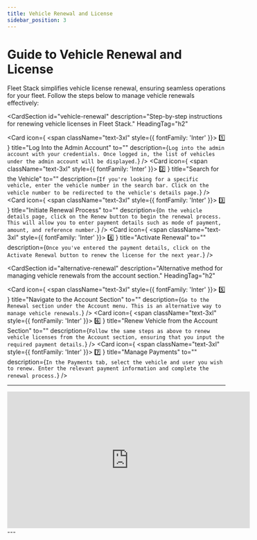 ```yaml
---
title: Vehicle Renewal and License
sidebar_position: 3
---
```


# Guide to Vehicle Renewal and License

Fleet Stack simplifies vehicle license renewal, ensuring seamless operations for your fleet. Follow the steps below to manage vehicle renewals effectively:

<CardSection
  id="vehicle-renewal"
  description="Step-by-step instructions for renewing vehicle licenses in Fleet Stack."
  HeadingTag="h2"
>
  <Card
    icon={
      <span className="text-3xl" style={{ fontFamily: 'Inter' }}>
        1️⃣
      </span>
    }
    title="Log Into the Admin Account"
    to=""
    description={`Log into the admin account with your credentials. Once logged in, the list of vehicles under the admin account will be displayed.`}
  />
  <Card
    icon={
      <span className="text-3xl" style={{ fontFamily: 'Inter' }}>
        2️⃣
      </span>
    }
    title="Search for the Vehicle"
    to=""
    description={`If you're looking for a specific vehicle, enter the vehicle number in the search bar.
Click on the vehicle number to be redirected to the vehicle's details page.`}
  />
  <Card
    icon={
      <span className="text-3xl" style={{ fontFamily: 'Inter' }}>
        3️⃣
      </span>
    }
    title="Initiate Renewal Process"
    to=""
    description={`On the vehicle details page, click on the Renew button to begin the renewal process.
This will allow you to enter payment details such as mode of payment, amount, and reference number.`}
  />
  <Card
    icon={
      <span className="text-3xl" style={{ fontFamily: 'Inter' }}>
        4️⃣
      </span>
    }
    title="Activate Renewal"
    to=""
    description={`Once you've entered the payment details, click on the Activate Renewal button to renew the license for the next year.`}
  />
</CardSection>

<CardSection
  id="alternative-renewal"
  description="Alternative method for managing vehicle renewals from the account section."
  HeadingTag="h2"
>
  <Card
    icon={
      <span className="text-3xl" style={{ fontFamily: 'Inter' }}>
        5️⃣
      </span>
    }
    title="Navigate to the Account Section"
    to=""
    description={`Go to the Renewal section under the Account menu. This is an alternative way to manage vehicle renewals.`}
  />
  <Card
    icon={
      <span className="text-3xl" style={{ fontFamily: 'Inter' }}>
        6️⃣
      </span>
    }
    title="Renew Vehicle from the Account Section"
    to=""
    description={`Follow the same steps as above to renew vehicle licenses from the Account section, ensuring that you input the required payment details.`}
  />
  <Card
    icon={
      <span className="text-3xl" style={{ fontFamily: 'Inter' }}>
        7️⃣
      </span>
    }
    title="Manage Payments"
    to=""
    description={`In the Payments tab, select the vehicle and user you wish to renew. Enter the relevant payment information and complete the renewal process.`}
  />
</CardSection>

---

<div style={{ display: 'flex', justifyContent: 'center', marginTop: '20px' }}>
  <iframe
    width="560"
    height="315"
    src="https://www.youtube.com/embed/WGetGTEgwGE?si=VLsv7X9EJHsHM2ZO"
    title="Vehicle Renewal Tutorial"
    frameBorder="0"
    allow="accelerometer; autoplay; clipboard-write; encrypted-media; gyroscope; picture-in-picture"
    allowFullScreen
  ></iframe>
</div>
---
<head>
  <title>Vehicle Renewal and License</title>
  <meta
    name="description"
    content="Step-by-step guide for renewing vehicle licenses in Fleet Stack, including payment details and renewal activation."
  />
</head>

